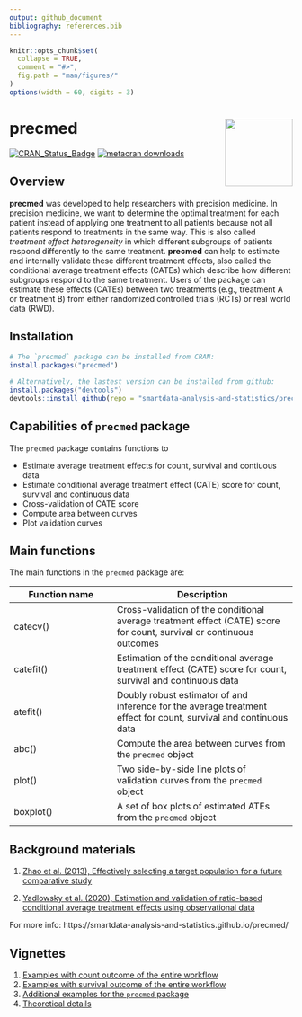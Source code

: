 ```yaml
---
output: github_document
bibliography: references.bib
---
```


```r
knitr::opts_chunk$set(
  collapse = TRUE,
  comment = "#>",
  fig.path = "man/figures/"
)
options(width = 60, digits = 3)
```

# precmed <img src="man/figures/logo.png" align="right" height="120"/>

<!-- badges: start -->
[![CRAN_Status_Badge](https://www.r-pkg.org/badges/version/precmed)](https://cran.r-project.org/package=precmed)
[![metacran downloads](https://cranlogs.r-pkg.org/badges/last-month/precmed)](https://cran.r-project.org/package=precmed)
<!-- badges: end -->

## Overview

**precmed** was developed to help researchers with precision medicine. In precision medicine, we want to determine the optimal treatment for each patient instead of applying one treatment to all patients because not all patients respond to treatments in the same way. This is also called *treatment effect heterogeneity* in which different subgroups of patients respond differently to the same treatment. **precmed** can help to estimate and internally validate these different treatment effects, also called the conditional average treatment effects (CATEs) which describe how different subgroups respond to the same treatment. Users of the package can estimate these effects (CATEs) between two treatments (e.g., treatment A or treatment B) from either randomized controlled trials (RCTs) or real world data (RWD).  

## Installation


```r
# The `precmed` package can be installed from CRAN:
install.packages("precmed")

# Alternatively, the lastest version can be installed from github:
install.packages("devtools")
devtools::install_github(repo = "smartdata-analysis-and-statistics/precmed")
```

## Capabilities of `precmed` package

The `precmed` package contains functions to

- Estimate average treatment effects for count, survival and contiuous data
- Estimate conditional average treatment effect (CATE) score for count, survival and continuous data
- Cross-validation of CATE score
- Compute area between curves
- Plot validation curves


## Main functions

The main functions in the `precmed` package are:

Function name      | Description
-------------------|---------------------------------
catecv()           | Cross-validation of the conditional average treatment effect (CATE) score for count, survival or continuous outcomes
catefit()          | Estimation of the conditional average treatment effect (CATE) score for count, survival and continuous data
atefit()           | Doubly robust estimator of and inference for the average treatment effect for count, survival and continuous data
abc()              | Compute the area between curves from the `precmed` object
plot()             | Two side-by-side line plots of validation curves from the `precmed` object
boxplot()          | A set of box plots of estimated ATEs from the `precmed` object

## Background materials

1. [Zhao et al. (2013), Effectively selecting a target population for a future comparative study](https://doi.org/10.1080/01621459.2013.770705)

2. [Yadlowsky et al. (2020), Estimation and validation of ratio-based conditional average treatment effects using observational data](https://doi.org/10.1080/01621459.2020.1772080)

For more info: https://smartdata-analysis-and-statistics.github.io/precmed/

## Vignettes

1. [Examples with count outcome of the entire workflow](https://smartdata-analysis-and-statistics.github.io/precmed/articles/Count-examples.html)  
2. [Examples with survival outcome of the entire workflow](https://smartdata-analysis-and-statistics.github.io/precmed/articles/Survival-examples.html)  
3. [Additional examples for the `precmed` package](https://smartdata-analysis-and-statistics.github.io/precmed/articles/Additional-examples.html)  
4. [Theoretical details](https://smartdata-analysis-and-statistics.github.io/precmed/articles/Theoretical-details.html)  
